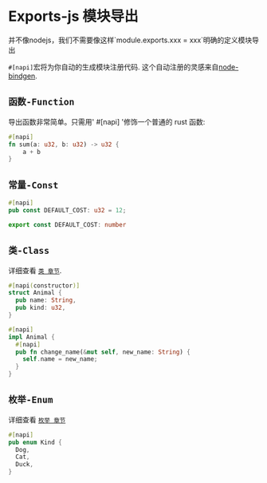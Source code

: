 # Exports-js 模块导出


<Callout type="info">
并不像nodejs，我们不需要像这样`module.exports.xxx = xxx`明确的定义模块导出

`#[napi]`宏将为你自动的生成模块注册代码.
这个自动注册的灵感来自[node-bindgen](https://github.com/infinyon/node-bindgen).

</Callout>

## `函数-Function`

导出函数非常简单。只需用' #[napi] '修饰一个普通的 rust 函数:

```rust filename="lib.rs"
#[napi]
fn sum(a: u32, b: u32) -> u32 {
	a + b
}
```

## `常量-Const`

```rust filename="lib.rs"
#[napi]
pub const DEFAULT_COST: u32 = 12;
```

```ts filename="index.d.ts"
export const DEFAULT_COST: number
```

## `类-Class`

详细查看 [`类 章节`](./class).

```rust filename="lib.rs"
#[napi(constructor)]
struct Animal {
  pub name: String,
  pub kind: u32,
}

#[napi]
impl Animal {
  #[napi]
  pub fn change_name(&mut self, new_name: String) {
    self.name = new_name;
  }
}
```

## `枚举-Enum`

详细查看 [`枚举 章节`](./enum)

```rust filename="lib.rs"
#[napi]
pub enum Kind {
  Dog,
  Cat,
  Duck,
}
```
